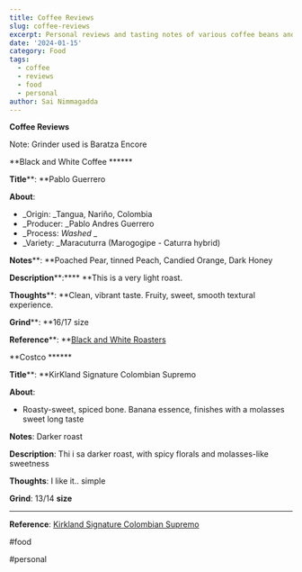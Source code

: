 ```yaml
---
title: Coffee Reviews
slug: coffee-reviews
excerpt: Personal reviews and tasting notes of various coffee beans and roasts
date: '2024-01-15'
category: Food
tags:
  - coffee
  - reviews
  - food
  - personal
author: Sai Nimmagadda
---
```


**Coffee Reviews**

  


Note: Grinder used is Baratza Encore

  


**Black and White Coffee ******

  


**Title****: **Pablo Guerrero 

**About**: 

  * _Origin: _Tangua, Nariño, Colombia
  * _Producer: _Pablo Andres Guerrero 
  * _Process: _Washed_ _
  * _Variety: _Maracuturra (Marogogipe - Caturra hybrid)

**Notes****: **Poached Pear, tinned Peach, Candied Orange, Dark Honey

**Description****:**** **This is a very light roast. 

**Thoughts****: **Clean, vibrant taste. Fruity, sweet, smooth textural experience.

**Grind****: **16/17 size

  


**Reference****: **[Black and White Roasters](https://www.blackwhiteroasters.com/products/r-pablo-guerrero-maracaturra?srsltid=AfmBOopVD7T8Vz1luYUpCiBtoYthSXjaHmBNb_HDs1H9iatIH4nl7Dbq)

  


  


**Costco ******

  


**Title****: **KirKland Signature Colombian Supremo 

**About**:

  * Roasty-sweet, spiced bone. Banana essence, finishes with a molasses sweet long taste

**Notes**: Darker roast 

**Description**: Thi i sa darker roast, with spicy florals and molasses-like sweetness

**Thoughts**: I like it.. simple 

**Grind**: 13/14 **size**

****  


**Reference**: [Kirkland Signature Colombian Supremo](https://www.costco.com/kirkland-signature-colombian-supremo-coffee%2C-whole-bean%2C-3-lbs.product.100334843.html)

  


#food

#personal

  

